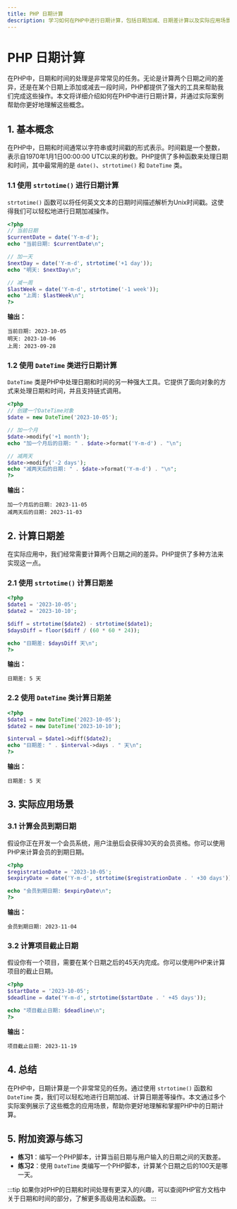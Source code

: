 ```yaml
---
title: PHP 日期计算
description: 学习如何在PHP中进行日期计算，包括日期加减、日期差计算以及实际应用场景。
---
```


# PHP 日期计算

在PHP中，日期和时间的处理是非常常见的任务。无论是计算两个日期之间的差异，还是在某个日期上添加或减去一段时间，PHP都提供了强大的工具来帮助我们完成这些操作。本文将详细介绍如何在PHP中进行日期计算，并通过实际案例帮助你更好地理解这些概念。

## 1. 基本概念

在PHP中，日期和时间通常以字符串或时间戳的形式表示。时间戳是一个整数，表示自1970年1月1日00:00:00 UTC以来的秒数。PHP提供了多种函数来处理日期和时间，其中最常用的是 `date()`、`strtotime()` 和 `DateTime` 类。

### 1.1 使用 `strtotime()` 进行日期计算

`strtotime()` 函数可以将任何英文文本的日期时间描述解析为Unix时间戳。这使得我们可以轻松地进行日期加减操作。

```php
<?php
// 当前日期
$currentDate = date('Y-m-d');
echo "当前日期: $currentDate\n";

// 加一天
$nextDay = date('Y-m-d', strtotime('+1 day'));
echo "明天: $nextDay\n";

// 减一周
$lastWeek = date('Y-m-d', strtotime('-1 week'));
echo "上周: $lastWeek\n";
?>
```

**输出：**
```
当前日期: 2023-10-05
明天: 2023-10-06
上周: 2023-09-28
```

### 1.2 使用 `DateTime` 类进行日期计算

`DateTime` 类是PHP中处理日期和时间的另一种强大工具。它提供了面向对象的方式来处理日期和时间，并且支持链式调用。

```php
<?php
// 创建一个DateTime对象
$date = new DateTime('2023-10-05');

// 加一个月
$date->modify('+1 month');
echo "加一个月后的日期: " . $date->format('Y-m-d') . "\n";

// 减两天
$date->modify('-2 days');
echo "减两天后的日期: " . $date->format('Y-m-d') . "\n";
?>
```

**输出：**
```
加一个月后的日期: 2023-11-05
减两天后的日期: 2023-11-03
```

## 2. 计算日期差

在实际应用中，我们经常需要计算两个日期之间的差异。PHP提供了多种方法来实现这一点。

### 2.1 使用 `strtotime()` 计算日期差

```php
<?php
$date1 = '2023-10-05';
$date2 = '2023-10-10';

$diff = strtotime($date2) - strtotime($date1);
$daysDiff = floor($diff / (60 * 60 * 24));

echo "日期差: $daysDiff 天\n";
?>
```

**输出：**
```
日期差: 5 天
```

### 2.2 使用 `DateTime` 类计算日期差

```php
<?php
$date1 = new DateTime('2023-10-05');
$date2 = new DateTime('2023-10-10');

$interval = $date1->diff($date2);
echo "日期差: " . $interval->days . " 天\n";
?>
```

**输出：**
```
日期差: 5 天
```

## 3. 实际应用场景

### 3.1 计算会员到期日期

假设你正在开发一个会员系统，用户注册后会获得30天的会员资格。你可以使用PHP来计算会员的到期日期。

```php
<?php
$registrationDate = '2023-10-05';
$expiryDate = date('Y-m-d', strtotime($registrationDate . ' +30 days'));

echo "会员到期日期: $expiryDate\n";
?>
```

**输出：**
```
会员到期日期: 2023-11-04
```

### 3.2 计算项目截止日期

假设你有一个项目，需要在某个日期之后的45天内完成。你可以使用PHP来计算项目的截止日期。

```php
<?php
$startDate = '2023-10-05';
$deadline = date('Y-m-d', strtotime($startDate . ' +45 days'));

echo "项目截止日期: $deadline\n";
?>
```

**输出：**
```
项目截止日期: 2023-11-19
```

## 4. 总结

在PHP中，日期计算是一个非常常见的任务。通过使用 `strtotime()` 函数和 `DateTime` 类，我们可以轻松地进行日期加减、计算日期差等操作。本文通过多个实际案例展示了这些概念的应用场景，帮助你更好地理解和掌握PHP中的日期计算。

## 5. 附加资源与练习

- **练习1**：编写一个PHP脚本，计算当前日期与用户输入的日期之间的天数差。
- **练习2**：使用 `DateTime` 类编写一个PHP脚本，计算某个日期之后的100天是哪一天。

:::tip
如果你对PHP的日期和时间处理有更深入的兴趣，可以查阅PHP官方文档中关于日期和时间的部分，了解更多高级用法和函数。
:::